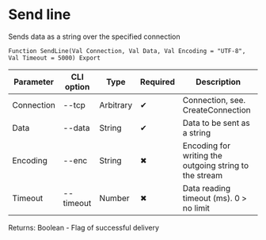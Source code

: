 ﻿---
sidebar_position: 6
---


# Send line 
 Sends data as a string over the specified connection



`Function SendLine(Val Connection, Val Data, Val Encoding = "UTF-8", Val Timeout = 5000) Export`

  | Parameter | CLI option | Type | Required | Description |
  |-|-|-|-|-|
  | Connection | --tcp | Arbitrary | &#x2714; | Connection, see. CreateConnection |
  | Data | --data | String | &#x2714; | Data to be sent as a string |
  | Encoding | --enc | String | &#x2716; | Encoding for writing the outgoing string to the stream |
  | Timeout | --timeout | Number | &#x2716; | Data reading timeout (ms). 0 > no limit |

  
  Returns:  Boolean - Flag of successful delivery

<br/>




```bsl title="1C:Enterprise/OneScript code example"

```
 




